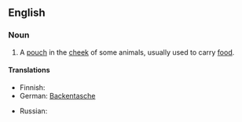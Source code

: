 ==English==
===Noun===
{{en-noun|sg=[[cheek]] [[pouch]]|es}}
#{{anatomy|zoology}} A [[pouch]] in the [[cheek]] of some animals, usually used to carry [[food]].
====Translations====
{{top}}
* Finnish: {{t|fi|poskipussi}}
* German: [[Backentasche]] {{f}}
{{mid}}
* Russian: {{t|ru|защёчный мешок|m|sc=Cyrl|tr=zaš'óčnyj m'ešók}}
{{bottom}}